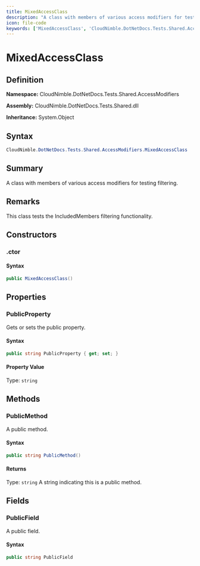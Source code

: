 ```yaml
---
title: MixedAccessClass
description: "A class with members of various access modifiers for testing filtering."
icon: file-code
keywords: ['MixedAccessClass', 'CloudNimble.DotNetDocs.Tests.Shared.AccessModifiers.MixedAccessClass', 'CloudNimble.DotNetDocs.Tests.Shared.AccessModifiers', 'class', 'System.Object']
---
```


# MixedAccessClass

## Definition

**Namespace:** CloudNimble.DotNetDocs.Tests.Shared.AccessModifiers

**Assembly:** CloudNimble.DotNetDocs.Tests.Shared.dll

**Inheritance:** System.Object

## Syntax

```csharp
CloudNimble.DotNetDocs.Tests.Shared.AccessModifiers.MixedAccessClass
```

## Summary

A class with members of various access modifiers for testing filtering.

## Remarks

This class tests the IncludedMembers filtering functionality.

## Constructors

### .ctor

#### Syntax

```csharp
public MixedAccessClass()
```

## Properties

### PublicProperty

Gets or sets the public property.

#### Syntax

```csharp
public string PublicProperty { get; set; }
```

#### Property Value

Type: `string`

## Methods

### PublicMethod

A public method.

#### Syntax

```csharp
public string PublicMethod()
```

#### Returns

Type: `string`
A string indicating this is a public method.

## Fields

### PublicField

A public field.

#### Syntax

```csharp
public string PublicField
```

